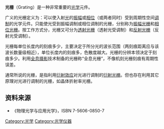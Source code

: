 {{NoteTA|G1=物理學}}

{{for|此條目指可以改變光振幅或相位的光學元件，有關利用光電設備，避止人員進入危險區域的設備|安全光柵}}
'''光栅'''（Grating）是一种非常重要的[[光学|光学]]元件。

广义的光栅定义为：可以使入射[[光|光]]的[[振幅|振幅]]或[[相位|相位]]（或两者同时）受到周期性空间[[调制|调制]]的光学元件。只能使光受到振幅调制或相位调制的光栅，分别称为[[振幅光栅|振幅光栅]]和[[相位光栅|相位光栅]]。按工作方式分，光栅又可分为[[透射光栅|透射光栅]]（透射光受调制）和[[反射光栅|反射光栅]]（反射光受调制）。

光栅每单位长度内的刻痕多少，主要决定于所分光的波长范围（两刻痕距离应与该波长数量级相近），单位长度内的刻痕多，色散度越大。光栅的分辨本领决定于刻痕多少。利用[[全息摄影|全息摄影]]技术制备的光栅称“全息光栅”，不像机刻光栅刻痕有周期性误差。

通常所说的光栅，是指利用[[衍射效应|衍射效应]]对光进行调制的[[衍射光栅|衍射光栅]]。但也存在利用其它原理对光进行调制的光栅，如晶体折射率光栅。


==资料来源==
*《物理光学与应用光学》，ISBN 7-5606-0850-7

[[Category:光学|Category:光学]]
[[Category:光学仪器|Category:光学仪器]]